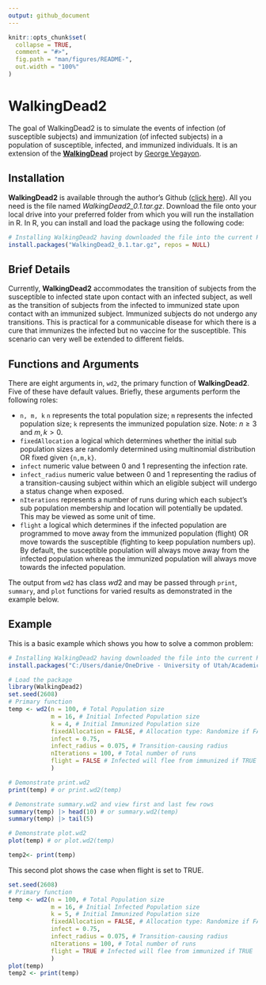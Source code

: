 ```yaml
---
output: github_document
---
```


<!-- README.md is generated from README.Rmd. Please edit that file -->

```r
knitr::opts_chunk$set(
  collapse = TRUE,
  comment = "#>",
  fig.path = "man/figures/README-",
  out.width = "100%"
)
```

# WalkingDead2

<!-- badges: start -->
<!-- badges: end -->

The goal of WalkingDead2 is to simulate the events of infection (of susceptible subjects) and immunization (of infected subjects) in a population of susceptible, infected, and immunized individuals. It is an extension of the [**WalkingDead**](https://github.com/UofUEpiBio/PHS7045-advanced-programming/tree/main/projects/10-walking-dead) project by [George Vegayon](https://github.com/gvegayon).

## Installation

**WalkingDead2** is available through the author's Github ([click here](https://github.com/Daniel-K-Addo)). All you need is the  file named *WalkingDead2_0.1.tar.gz*. Download the file onto your local drive into your preferred folder from which you will run the installation in R. In R, you can install and load the package using the following code:

``` r
# Installing WalkingDead2 having downloaded the file into the current R working directory 
install.packages("WalkingDead2_0.1.tar.gz", repos = NULL)
```

## Brief Details
Currently, **WalkingDead2** accommodates the transition of subjects from the susceptible to infected state upon contact with an infected subject, as well as the transition of subjects from the infected to immunized state upon contact with an immunized subject. Immunized subjects do not undergo any transitions. This is practical for a communicable disease for which there is a cure that immunizes the infected but no vaccine for the susceptible. This scenario can very well be extended to different fields.

## Functions and Arguments
There are eight arguments in, `wd2`, the primary function of **WalkingDead2**. Five of these have default values. Briefly, these arguments perform the following roles:

* `n, m, k` `n` represents the total population size; `m` represents the infected population size; `k` represents the immunized population size. Note: $n \geq 3$ and ${m,k} > 0$.
* `fixedAllocation`	a logical which determines whether the initial sub population sizes are randomly determined using multinomial distribution OR fixed given `{n,m,k}`.
* `infect`	numeric value between $0$ and $1$ representing the infection rate.
* `infect_radius` numeric value between $0$ and $1$  representing the radius of a transition-causing subject within which an eligible subject will undergo a status change when exposed.
* `nIterations`	represents a number of runs during which each subject's sub population membership and location will potentially be updated. This may be viewed as some unit of time.
* `flight`	a logical which determines if the infected population are programmed to move away from the immunized population (flight) OR move towards the susceptible (fighting to keep population numbers up). By default, the susceptible population will always move away from the infected population whereas the immunized population will always move towards the infected population.

The output from `wd2` has class $wd2$ and may be passed through `print`, `summary`, and `plot` functions for varied results as demonstrated in the example below. 

## Example

This is a basic example which shows you how to solve a common problem:
```r
# Installing WalkingDead2 having downloaded the file into the current R working directory 
install.packages("C:/Users/danie/OneDrive - University of Utah/Academics/202301 Spring/Advanced Programming in R and HPC/WalkingDead2_0.1.0.tar.gz", repos = NULL)
```

```r
# Load the package
library(WalkingDead2)
set.seed(2608)
# Primary function
temp <- wd2(n = 100, # Total Population size 
            m = 16, # Initial Infected Population size
            k = 4, # Initial Immunized Population size
            fixedAllocation = FALSE, # Allocation type: Randomize if FALSE
            infect = 0.75, 
            infect_radius = 0.075, # Transition-causing radius
            nIterations = 100, # Total number of runs
            flight = FALSE # Infected will flee from immunized if TRUE
            )

# Demonstrate print.wd2
print(temp) # or print.wd2(temp)

# Demonstrate summary.wd2 and view first and last few rows
summary(temp) |> head(10) # or summary.wd2(temp)
summary(temp) |> tail(5)

# Demonstrate plot.wd2
plot(temp) # or plot.wd2(temp)
```

```r
temp2<- print(temp)
```


This second plot shows the case when flight is set to TRUE.

```r
set.seed(2608)
# Primary function
temp <- wd2(n = 100, # Total Population size 
            m = 16, # Initial Infected Population size
            k = 5, # Initial Immunized Population size
            fixedAllocation = FALSE, # Allocation type: Randomize if FALSE
            infect = 0.75, 
            infect_radius = 0.075, # Transition-causing radius
            nIterations = 100, # Total number of runs
            flight = TRUE # Infected will flee from immunized if TRUE
            )
plot(temp)
temp2 <- print(temp)
```
